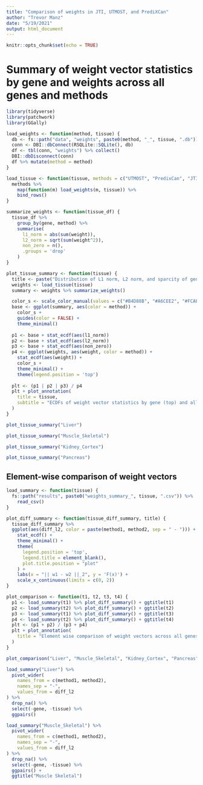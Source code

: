 ```yaml
---
title: "Comparison of weights in JTI, UTMOST, and PrediXCan"
author: "Trevor Manz"
date: "5/19/2021"
output: html_document
---
```


```r
knitr::opts_chunk$set(echo = TRUE)
```

# Summary of weight vector statistics by gene and weights across all genes and methods
```r
library(tidyverse)
library(patchwork)
library(GGally)

load_weights <- function(method, tissue) {
  db <- fs::path("data", "weights", paste0(method, "_", tissue, ".db"))
  conn <- DBI::dbConnect(RSQLite::SQLite(), db)
  df <- tbl(conn, "weights") %>% collect()
  DBI::dbDisconnect(conn)
  df %>% mutate(method = method)
}

load_tissue <- function(tissue, methods = c("UTMOST", "PredixCan", "JTI")) {
  methods %>% 
    map(function(m) load_weights(m, tissue)) %>%
    bind_rows()
}

summarize_weights <- function(tissue_df) {
  tissue_df %>% 
    group_by(gene, method) %>%
    summarise(
      l1_norm = abs(sum(weight)),
      l2_norm = sqrt(sum(weight^2)),
      non_zero = n(), 
      .groups = 'drop'
    )
}

plot_tissue_summary <- function(tissue) {
  title <- paste("Distribution of L1 norm, L2 norm, and sparcity of gene weights for", tissue)
  weights <- load_tissue(tissue)
  summary <- weights %>% summarize_weights()

  color_s <- scale_color_manual(values = c("#B4D88B", "#A6CEE2", "#FCAE6B"))
  base <- ggplot(summary, aes(color = method)) + 
    color_s +   
    guides(color = FALSE) +
    theme_minimal()
  
  p1 <- base + stat_ecdf(aes(l1_norm))
  p2 <- base + stat_ecdf(aes(l2_norm))
  p3 <- base + stat_ecdf(aes(non_zero))
  p4 <- ggplot(weights, aes(weight, color = method)) +
    stat_ecdf(aes(weight)) +
    color_s +
    theme_minimal() +
    theme(legend.position = 'top')
  
  plt <- (p1 | p2 | p3) / p4
  plt + plot_annotation(
    title = tissue,
    subtitle = "ECDFs of weight vector statistics by gene (top) and all weights (bottom)"
  )
}
```


```r
plot_tissue_summary("Liver")
```

```r
plot_tissue_summary("Muscle_Skeletal")
```

```r
plot_tissue_summary("Kidney_Cortex")
```

```r
plot_tissue_summary("Pancreas")
```

## Element-wise comparison of weight vectors

```r
load_summary <- function(tissue) {
  fs::path("results", paste0("weights_summary_", tissue, ".csv")) %>%
    read_csv()
}

plot_diff_summary <- function(tissue_diff_summary, title) {
  tissue_diff_summary %>%
  ggplot(aes(diff_l2, color = paste(method1, method2, sep = " - "))) +
    stat_ecdf() +
    theme_minimal() +
    theme(
      legend.position = 'top',
      legend.title = element_blank(),
      plot.title.position = "plot"
    ) +
    labs(x = "|| w1 - w2 ||_2", y = 'F(x)') +
    scale_x_continuous(limits = c(0, 2))
}

plot_comparison <- function(t1, t2, t3, t4) {
  p1 <- load_summary(t1) %>% plot_diff_summary() + ggtitle(t1)
  p2 <- load_summary(t2) %>% plot_diff_summary() + ggtitle(t2)
  p3 <- load_summary(t1) %>% plot_diff_summary() + ggtitle(t3)
  p4 <- load_summary(t2) %>% plot_diff_summary() + ggtitle(t4)
  plt <- (p1 + p2) / (p3 + p4)
  plt + plot_annotation(
    title = "Element wise comparison of weight vectors across all genes"
  )
}
```


```r
plot_comparison("Liver", "Muscle_Skeletal", "Kidney_Cortex", "Pancreas")
```

```r
load_summary("Liver") %>%
  pivot_wider(
    names_from = c(method1, method2),
    names_sep = "-",
    values_from = diff_l2
) %>%
  drop_na() %>%
  select(-gene, -tissue) %>%
  ggpairs()
```

```r
load_summary("Muscle_Skeletal") %>%
  pivot_wider(
    names_from = c(method1, method2),
    names_sep = "-",
    values_from = diff_l2
) %>%
  drop_na() %>%
  select(-gene, -tissue) %>%
  ggpairs() +
  ggtitle("Muscle Skeletal")
```
